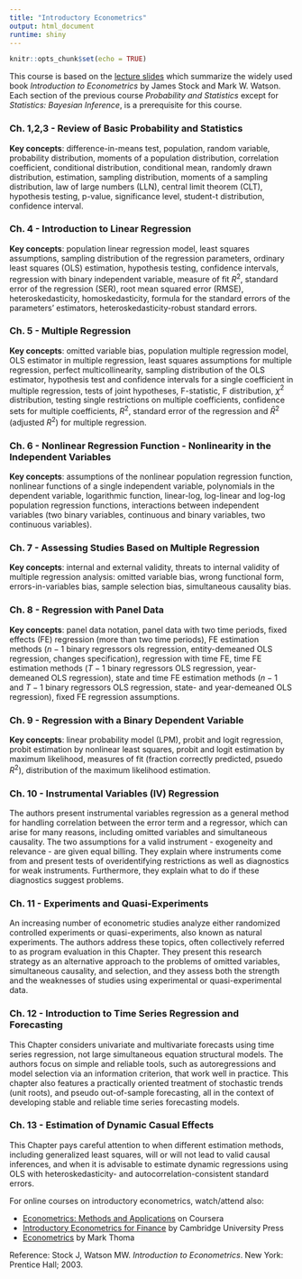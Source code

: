 ```yaml
---
title: "Introductory Econometrics"
output: html_document
runtime: shiny
---
```


```r
knitr::opts_chunk$set(echo = TRUE)
```

This course is based on the [lecture slides](http://scholar.harvard.edu/stock/publications/introduction-econometrics) which summarize the widely used book _Introduction to Econometrics_ by James Stock and Mark W. Watson. 
Each section of the previous course _Probability and Statistics_ except for _Statistics: Bayesian Inference_, is a prerequisite for this course.

### Ch. 1,2,3 - Review of Basic Probability and Statistics
__Key concepts__: difference-in-means test, population, random variable, probability distribution, moments of a population distribution, correlation coefficient, conditional distribution, conditional mean, randomly drawn distribution, estimation, sampling distribution, moments of a sampling distribution, law of large numbers (LLN), central limit theorem (CLT), hypothesis testing, p-value, significance level, student-t distribution, confidence interval.

### Ch. 4 - Introduction to Linear Regression
__Key concepts__: population linear regression model, least squares assumptions, sampling distribution of the regression parameters, ordinary least squares (OLS) estimation, hypothesis testing, confidence intervals, regression with binary independent variable, measure of fit $R^2$, standard error of the regression (SER), root mean squared error (RMSE), heteroskedasticity, homoskedasticity, formula for the standard errors of the parameters' estimators, heteroskedasticity-robust standard errors. 

### Ch. 5 - Multiple Regression
__Key concepts__: omitted variable bias, population multiple regression model, OLS estimator in multiple regression, least squares assumptions for multiple regression, perfect multicollinearity, sampling distribution of the OLS estimator, hypothesis test and confidence intervals for a single coefficient in multiple regression, tests of joint hypotheses, F-statistic, F distribution, $\chi^2$ distribution, testing single restrictions on multiple coefficients, confidence sets for multiple coefficients, $R^2$, standard error of the regression and $\bar{R}^2$ (adjusted $R^2$) for multiple regression.

### Ch. 6 - Nonlinear Regression Function - Nonlinearity in the Independent Variables
__Key concepts__: assumptions of the nonlinear population regression function, nonlinear functions of a single independent variable, polynomials in the dependent variable, logarithmic function, linear-log, log-linear and log-log population regression functions, interactions between independent variables (two binary variables, continuous and binary variables, two continuous variables).

### Ch. 7 - Assessing Studies Based on Multiple Regression
__Key concepts__: internal and external validity, threats to internal validity of multiple regression analysis: omitted variable bias, wrong functional form, errors-in-variables bias, sample selection bias, simultaneous causality bias.

### Ch. 8 - Regression with Panel Data 
__Key concepts__: panel data notation, panel data with two time periods, fixed effects (FE) regression (more than two time periods), FE estimation methods ($n-1$ binary regressors ols regression, entity-demeaned OLS regression, changes specification), regression with time FE, time FE estimation methods ($T-1$ binary regressors OLS regression, year-demeaned OLS regression), state and time FE estimation methods ($n-1$ and $T-1$ binary regressors OLS regression, state- and year-demeaned OLS regression), fixed FE regression assumptions.

### Ch. 9 - Regression with a Binary Dependent Variable
__Key concepts__: linear probability model (LPM), probit and logit regression, probit estimation by nonlinear least squares, probit and logit estimation by maximum likelihood, measures of fit (fraction correctly predicted, psuedo $R^2$), distribution of the maximum likelihood estimation.

### Ch. 10 - Instrumental Variables (IV) Regression
The authors present instrumental variables regression as a general method for handling correlation between the error term and a regressor, which can arise for many reasons, including omitted variables and simultaneous causality. The two assumptions for a valid instrument - exogeneity and relevance - are given equal billing. They explain where instruments come from and present tests of overidentifying restrictions as well as diagnostics for weak instruments. Furthermore, they explain what to do if these diagnostics suggest problems.

### Ch. 11 - Experiments and Quasi-Experiments
An increasing number of econometric studies analyze either randomized controlled experiments or quasi-experiments, also known as natural experiments. The authors address these topics, often collectively referred to as program evaluation in this Chapter. They present this research strategy as an alternative approach to the problems of omitted variables, simultaneous causality, and selection, and they assess both the strength and the weaknesses of studies using experimental or quasi-experimental data.

### Ch. 12 - Introduction to Time Series Regression and Forecasting 
This Chapter considers univariate and multivariate forecasts using time series regression, not large simultaneous equation structural models. The authors focus on simple and reliable tools, such as autoregressions and model selection via an information criterion, that work well in practice. This chapter also features a practically oriented treatment of stochastic trends (unit roots), and pseudo out-of-sample forecasting, all in the context of developing stable and reliable time series forecasting models.

### Ch. 13 - Estimation of Dynamic Casual Effects 
This Chapter pays careful attention to when different estimation methods, including generalized least squares, will or will not lead to valid causal inferences, and when it is advisable to estimate dynamic regressions using OLS with heteroskedasticity- and autocorrelation-consistent standard errors.


For online courses on introductory econometrics, watch/attend also:

* [Econometrics: Methods and Applications](https://www.coursera.org/learn/erasmus-econometrics) on Coursera
* [Introductory Econometrics for Finance](http://www.cambridge.org/us/academic/textbooks/introductory-econometrics/videos) by Cambridge University Press
* [Econometrics](https://www.youtube.com/view_play_list?p=783CDD8EF10BDDB9) by Mark Thoma

Reference: Stock J, Watson MW. _Introduction to Econometrics_. New York: Prentice Hall; 2003.
